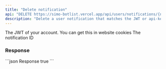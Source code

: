 ```yaml
---
title: "Delete notification"
api: "DELETE https://simo-botlist.vercel.app/api/users/notifications/{notificationID}"
description: "Delete a user notification that matches the JWT or api-key."
---
```


<ParamField header="Authorization" type="string" placeholder="API KEY" required>
  The JWT of your account. You can get this in website cookies
</ParamField>
<ParamField path="notificationID" type="string" required>
  The notification ID
</ParamField>

### Response

<ResponseField name="true | false" type="boolean">
</ResponseField>

<ResponseExample>
```json Response
true
```
</ResponseExample>